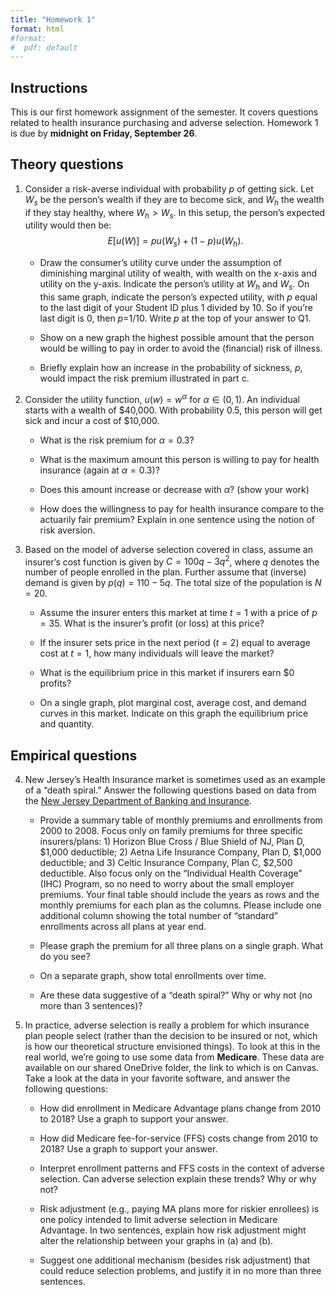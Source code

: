 ```yaml
---
title: "Homework 1"
format: html
#format:
#  pdf: default
---
```


## Instructions
This is our first homework assignment of the semester. It covers questions related to health insurance purchasing and adverse selection. Homework 1 is due by **midnight on Friday, September 26**.

## Theory questions
1. Consider a risk-averse individual with probability $p$ of getting sick. Let $W_{s}$ be the person's wealth if they are to become sick, and $W_{h}$ the wealth if they stay healthy, where $W_{h}>W_{s}$. In this setup, the person's expected utility would then be:
$$E\left[u(W)\right] = p u(W_{s}) + (1-p) u(W_{h}).$$

    + Draw the consumer's utility curve under the assumption of diminishing marginal utility of wealth, with wealth on the x-axis and utility on the y-axis. Indicate the person's utility at $W_{h}$ and $W_{s}$. On this same graph, indicate the person's expected utility, with $p$ equal to the last digit of your Student ID plus 1 divided by 10. So if you're last digit is 0, then $p$=1/10. Write $p$ at the top of your answer to Q1. 
    
    + Show on a new graph the highest possible amount that the person would be willing to pay in order to avoid the (financial) risk of illness.
    
    + Briefly explain how an increase in the probability of sickness, $p$, would impact the risk premium illustrated in part c.


2. Consider the utility function, $u(w)=w^\alpha$ for $\alpha \in (0,1)$. An individual starts with a wealth of \$40,000. With probability 0.5, this person will get sick and incur a cost of \$10,000.

    + What is the risk premium for $\alpha=0.3$?
    
    + What is the maximum amount this person is willing to pay for health insurance (again at $\alpha=0.3$)?
    
    + Does this amount increase or decrease with $\alpha$? (show your work)

    + How does the willingness to pay for health insurance compare to the actuarily fair premium? Explain in one sentence using the notion of risk aversion.


3. Based on the model of adverse selection covered in class, assume an insurer's cost function is given by $C=100q - 3q^{2}$, where $q$ denotes the number of people enrolled in the plan. Further assume that (inverse) demand is given by $p(q)=110-5q$. The total size of the population is $N=20$.

    + Assume the insurer enters this market at time $t=1$ with a price of $p=35$. What is the insurer's profit (or loss) at this price?
  
    + If the insurer sets price in the next period ($t=2$) equal to average cost at $t=1$, how many individuals will leave the market?
    
    + What is the equilibrium price in this market if insurers earn \$0 profits?
    
    + On a single graph, plot marginal cost, average cost, and demand curves in this market. Indicate on this graph the equilibrium price and quantity.

## Empirical questions

4. New Jersey's Health Insurance market is sometimes used as an example of a "death spiral." Answer the following questions based on data from the [New Jersey Department of Banking and Insurance](http://www.state.nj.us/dobi/division_insurance/ihcseh/data_ihc.htm).

    + Provide a summary table of monthly premiums and enrollments from 2000 to 2008. Focus only on family premiums for three specific insurers/plans: 1) Horizon Blue Cross / Blue Shield of NJ, Plan D, \$1,000 deductible; 2) Aetna Life Insurance Company, Plan D, \$1,000 deductible; and 3) Celtic Insurance Company, Plan C, \$2,500 deductible. Also focus only on the "Individual Health Coverage" (IHC) Program, so no need to worry about the small employer premiums. Your final table should include the years as rows and the monthly premiums for each plan as the columns. Please include one additional column showing the total number of "standard" enrollments across all plans at year end.
    
    + Please graph the premium for all three plans on a single graph. What do you see? 
    
    + On a separate graph, show total enrollments over time. 
    
    + Are these data suggestive of a "death spiral?" Why or why not (no more than 3 sentences)?
    
5. In practice, adverse selection is really a problem for which insurance plan people select (rather than the decision to be insured or not, which is how our theoretical structure envisioned things). To look at this in the real world, we're going to use some data from **Medicare**. These data are available on our shared OneDrive folder, the link to which is on Canvas. Take a look at the data in your favorite software, and answer the following questions:

    + How did enrollment in Medicare Advantage plans change from 2010 to 2018? Use a graph to support your answer.
    
    + How did Medicare fee-for-service (FFS) costs change from 2010 to 2018? Use a graph to support your answer.
    
    + Interpret enrollment patterns and FFS costs in the context of adverse selection. Can adverse selection explain these trends? Why or why not?
    
    + Risk adjustment (e.g., paying MA plans more for riskier enrollees) is one policy intended to limit adverse selection in Medicare Advantage. In two sentences, explain how risk adjustment might alter the relationship between your graphs in (a) and (b).
    
    + Suggest one additional mechanism (besides risk adjustment) that could reduce selection problems, and justify it in no more than three sentences.